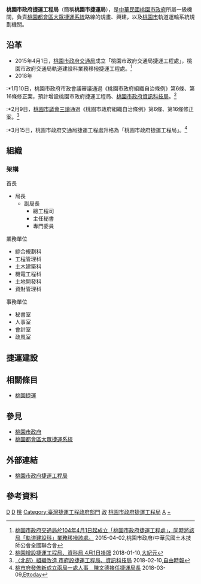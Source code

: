 {{中華民國政府部門基礎資訊
|部門名稱       = 桃園市政府捷運工程局
|外文名稱       =  Department of Rapid Transit Systems, <br/>Taoyuan City Government
|外文語言       = 英語
|部門標誌       = The seal of Department of Rapid Transit Systems, Taoyuan City Government.svg
|部門標誌名稱   = 
|代表圖像       = 
|代表圖像名稱   =  
|首長職銜       = 局長
|首長姓名       = 陳文德
|副首長職銜     = 副局長
|副首長姓名     = 廖振遠
|副首長姓名二   = 楊鐘時
|副首長姓名三   = 
|副首長職銜二   = 總工程司
|副首長二姓名   = 張俊雄
|副首長二姓名二 = 
|副首長二姓名三 = 
|秘書長職銜     = 主任秘書
|秘書長姓名     = 林義昌
|副秘書長職銜   = 副總工程司
|副秘書長姓名   = 林文進
|副秘書長姓名二 = 李日強
|副秘書長姓名三 = 蔡彥霖
|任命者姓名     = 
|成立日期       = 2015年4月1日
|解散日期       = 
|所屬部門       = [[桃園市政府|桃園市政府]]
|組織編制       = 六科四室
|授權法源       = 《桃園市政府捷運工程局組織規程》
|員額任期       = 事務官，無任期限制
|員額           = 105人<small>（2018年）</small>
|年度預算額     = 
|地址           = 33001[[桃園市|桃園市]][[桃園區|桃園區]]縣府路1號8樓 
|電話           = +886 3 332-2101
|網站           = http://dorts.tycg.gov.tw
|備註           = 
}}
'''桃園市政府捷運工程局'''（簡稱'''桃園市捷運局'''），是[[中華民國|中華民國]][[桃園市政府|桃園市政府]]所屬一級機關，負責[[桃園都會區大眾捷運系統|桃園都會區大眾捷運系統]]路線的規畫、興建，以及[[桃園市|桃園市]]軌道運輸系統規劃機關。

== 沿革 ==
*2015年4月1日，[[桃園市政府交通局|桃園市政府交通局]]成立「桃園市政府交通局捷運工程處」，桃園市政府交通局軌道建設科業務移撥捷運工程處。<ref>[http://www.cupcea.org.tw/images/2015/04/14/20150414180906388.pdf 桃園市政府交通局於104年4月1日起成立「桃園市政府捷運工程處」，同時將該局「軌道建設科」業務移撥該處。] {{Wayback|url=http://www.cupcea.org.tw/images/2015/04/14/20150414180906388.pdf |date=20180428181425 }}2015-04-02,桃園市政府/中華民國土木技師公會全國聯合會</ref>
*2018年
:*1月10日，桃園市政府市政會議審議通過《桃園市政府組織自治條例》第6條、第16條修正案，預計增設桃園市政府捷運工程局、[[桃園市政府資訊科技局|桃園市政府資訊科技局]]。<ref name="大紀元">[https://www.epochtimes.com.tw/n237633/ 桃園增設捷運工程局、資科局  4月1日掛牌] {{Wayback|url=https://www.epochtimes.com.tw/n237633/ |date=20180428182011 }}2018-01-10,[[大紀元|大紀元]]</ref>
:*2月9日，[[桃園市議會|桃園市議會]][[三讀|三讀]]通過《桃園市政府組織自治條例》第6條、第16條修正案。<ref>[http://news.ltn.com.tw/news/local/paper/1176070 〈北部〉組織改造 市府設捷運工程局、資訊科技局] {{Wayback|url=http://news.ltn.com.tw/news/local/paper/1176070 |date=20180428181516 }}2018-02-10,[[自由時報|自由時報]]</ref>
:*3月15日，桃園市政府交通局捷運工程處升格為「桃園市政府捷運工程局」。<ref>[https://www.ettoday.net/news/20180309/1127402.htm#ixzz59GhW5Rk6 桃市府發佈新成立兩局一處人事　陳文德接任捷運局長] {{Wayback|url=https://www.ettoday.net/news/20180309/1127402.htm#ixzz59GhW5Rk6 |date=20180310010346 }}2018-03-09,[[Ettoday|Ettoday]]</ref>

== 組織 ==
=== 架構 ===
;首長
*局長
**副局長
***總工程司
***主任秘書
***專門委員
{{col-begin}}
{{col-break}}
;業務單位
* 綜合規劃科
* 工程管理科
* 土木建築科
* 機電工程科
* 土地開發科
* 資財管理科
{{col-break}}
;事務單位
* 秘書室
* 人事室
* 會計室
* 政風室
{{col-end}}

== 捷運建設 ==
== 相關條目 ==
*[[桃園捷運|桃園捷運]]

== 參見 ==
*[[桃園市政府|桃園市政府]]
*[[桃園都會區大眾捷運系統|桃園都會區大眾捷運系統]]

== 外部連結 ==
*[http://dorts.tycg.gov.tw/ 桃園市政府捷運工程局] {{Wayback|url=http://dorts.tycg.gov.tw/ |date=20180317104307 }}{{zh-tw}}

== 參考資料 ==
{{reflist|3}}
{{桃園市政府所屬機關}}
{{桃園捷運路線}}
{{桃園市交通}}
{{臺灣鐵道史}}
{{Portal bar|臺灣|桃園|政府|城市軌道交通|臺灣鐵路運輸|鐵路}}
[[Category:2015年建立政府機構|D]]
[[Category:2015年台灣建立|D]]
[[Category:桃園市桃園區的政府機關|桃]]
[[Category:臺灣捷運工程政府部門|Category:臺灣捷運工程政府部門]]
[[Category:台灣鐵路組織|政]]
[[Category:桃園市政府捷運工程局|]]
[[Category:桃園市政府|A]]
[[Category:桃園捷運|+]]